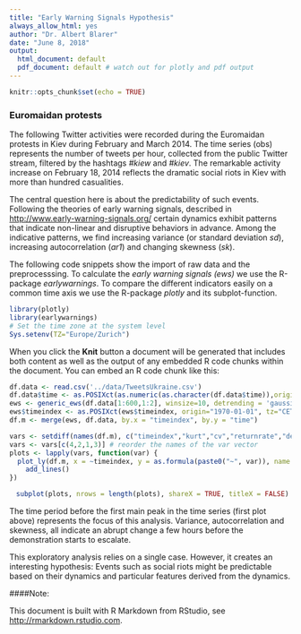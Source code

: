 ```yaml
---
title: "Early Warning Signals Hypothesis"
always_allow_html: yes
author: "Dr. Albert Blarer"
date: "June 8, 2018"
output:
  html_document: default
  pdf_document: default # watch out for plotly and pdf output
---
```


<!-- webshot::install_phantomjs() -->

```r
knitr::opts_chunk$set(echo = TRUE)
```

### Euromaidan protests

The following Twitter activities were recorded during the Euromaidan protests in Kiev during February and March 2014. The time series (obs) represents the number of tweets per hour, collected from the public Twitter stream, filtered by the hashtags *#kiew* and *#kiev*. The remarkable activity increase on February 18, 2014 reflects the dramatic social riots in Kiev with more than hundred casualities. 

The central question here is about the predictability of such events. Following the theories of early warning signals, described in <http://www.early-warning-signals.org/> certain dynamics exhibit patterns that indicate non-linear and disruptive behaviors in advance. Among the indicative patterns, we find increasing variance (or standard deviation *sd*), increasing autocorrelation (*ar1*) and changing skewness (*sk*).

The following code snippets show the import of raw data and the preprocesssing. To calculate the *early warning signals (ews)* we use the R-package *earlywarnings*. To compare the different indicators easily on a common time axis we use the R-package *plotly* and its subplot-function.


```r
library(plotly)
library(earlywarnings)
# Set the time zone at the system level
Sys.setenv(TZ="Europe/Zurich")
```

When you click the **Knit** button a document will be generated that includes both content as well as the output of any embedded R code chunks within the document. You can embed an R code chunk like this:

```r
df.data <- read.csv('../data/TweetsUkraine.csv')
df.data$time <- as.POSIXct(as.numeric(as.character(df.data$time)),origin="1970-01-01",tz="CET")
ews <- generic_ews(df.data[1:600,1:2], winsize=10, detrending = 'gaussian', powerspectrum = FALSE)
ews$timeindex <- as.POSIXct(ews$timeindex, origin="1970-01-01", tz="CET")
df.m <- merge(ews, df.data, by.x = "timeindex", by.y = "time")
```


```r
vars <- setdiff(names(df.m), c("timeindex","kurt","cv","returnrate","densratio","acf1"))
vars <- vars[c(4,2,1,3)] # reorder the names of the var vector
plots <- lapply(vars, function(var) {
  plot_ly(df.m, x = ~timeindex, y = as.formula(paste0("~", var)), name = var, colors = "Set1") %>%
    add_lines()
})
```
<center>
```r
 subplot(plots, nrows = length(plots), shareX = TRUE, titleX = FALSE)
```
</center>
The time period before the first main peak in the time series (first plot above) represents the focus of this analysis. Variance, autocorrelation and skewness, all indicate an abrupt change a few hours before the demonstration starts to escalate. 

This exploratory analysis relies on a single case. However, it creates an interesting hypothesis: Events such as social riots might be predictable based on their dynamics and particular features derived from the dynamics.

####Note:

This document is built with R Markdown from RStudio, see <http://rmarkdown.rstudio.com>.